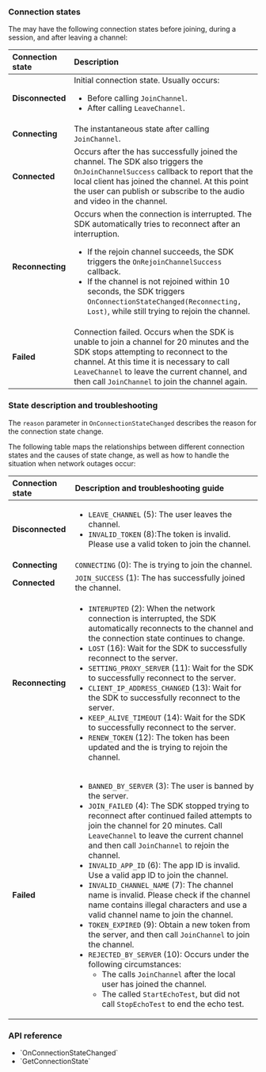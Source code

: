 <PlatformWrapper platform="unity">

### Connection states

The <Vpl k="CLIENT" /> may have the following connection states before joining, during a session, and after leaving a channel:

|Connection state |Description	|
|:-----------------|:-----------|
|**Disconnected** |Initial connection state. Usually occurs: <ul><li>Before calling `JoinChannel`.</li><li>After calling `LeaveChannel`.</li></ul> |
|**Connecting** |The instantaneous state after calling `JoinChannel`. |
|**Connected** |Occurs after the <Vpl k="CLIENT" /> has successfully joined the channel. The SDK also triggers the `OnJoinChannelSuccess` callback to report that the local client has joined the channel. At this point the user can publish or subscribe to the audio and video in the channel. |
|**Reconnecting** |Occurs when the connection is interrupted. The SDK automatically tries to reconnect after an interruption. <ul><li>If the rejoin channel succeeds, the SDK triggers the `OnRejoinChannelSuccess` callback.</li><li>If the channel is not rejoined within 10 seconds, the SDK triggers `OnConnectionStateChanged(Reconnecting, Lost)`, while still trying to rejoin the channel.</li></ul> |
|**Failed** |Connection failed. Occurs when the SDK is unable to join a channel for 20 minutes and the SDK stops attempting to reconnect to the channel. At this time it is necessary to call `LeaveChannel` to leave the current channel, and then call `JoinChannel` to join the channel again. |

### State description and troubleshooting

The `reason` parameter in `OnConnectionStateChanged` describes the reason for the connection state change.

The following table maps the relationships between different connection states and the causes of state change, as well as how to handle the situation when network outages occur:

|Connection state |Description and troubleshooting guide |
|:-----------------|:-----------|
|**Disconnected** |<ul><li>`LEAVE_CHANNEL` (5): The user leaves the channel.</li><li>`INVALID_TOKEN` (8):The token is invalid. Please use a valid token to join the channel.</li></ul> |
|**Connecting** |`CONNECTING` (0): The <Vpl k="CLIENT" /> is trying to join the <Vg k="COMPANY" /> channel. |
|**Connected** |`JOIN_SUCCESS` (1): The <Vpl k="CLIENT" /> has successfully joined the channel. |
|**Reconnecting** |<ul><li>`INTERUPTED` (2): When the network connection is interrupted, the SDK automatically reconnects to the channel and the connection state continues to change.</li><li>`LOST` (16): Wait for the SDK to successfully reconnect to the server.</li><li>`SETTING_PROXY_SERVER` (11): Wait for the SDK to successfully reconnect to the server.</li><li>`CLIENT_IP_ADDRESS_CHANGED` (13): Wait for the SDK to successfully reconnect to the server.</li><li>`KEEP_ALIVE_TIMEOUT` (14): Wait for the SDK to successfully reconnect to the server.</li><li>`RENEW_TOKEN` (12): The token has been updated and the <Vpl k="CLIENT" /> is trying to rejoin the channel.</li></ul> |
|**Failed** |<ul><li>`BANNED_BY_SERVER` (3): The user is banned by the server.</li><li>`JOIN_FAILED` (4): The SDK stopped trying to reconnect after continued failed attempts to join the channel for 20 minutes. Call `LeaveChannel` to leave the current channel and then call `JoinChannel` to rejoin the channel.</li><li>`INVALID_APP_ID` (6): The app ID is invalid. Use a valid app ID to join the channel.</li><li>`INVALID_CHANNEL_NAME` (7): The channel name is invalid. Please check if the channel name contains illegal characters and use a valid channel name to join the channel.</li><li>`TOKEN_EXPIRED` (9): Obtain a new token from the <Vpl k="CLIENT" /> server, and then call `JoinChannel` to join the channel.</li><li>`REJECTED_BY_SERVER` (10): Occurs under the following circumstances:<ul><li>The <Vpl k="CLIENT" /> calls `JoinChannel` after the local user has joined the channel.</li><li>The <Vpl k="CLIENT" /> called `StartEchoTest`, but did not call `StopEchoTest` to end the echo test.</li></ul></li></ul> |

### API reference

- <Link to="{{Global.API_REF_UNITY_ROOT}}/class_irtcengineeventhandler.html#callback_irtcengineeventhandler_onconnectionstatechanged">`OnConnectionStateChanged`</Link>
- <Link to="{{Global.API_REF_UNITY_ROOT}}/class_irtcengine.html#api_irtcengine_getconnectionstate">`GetConnectionState`</Link>

</PlatformWrapper>